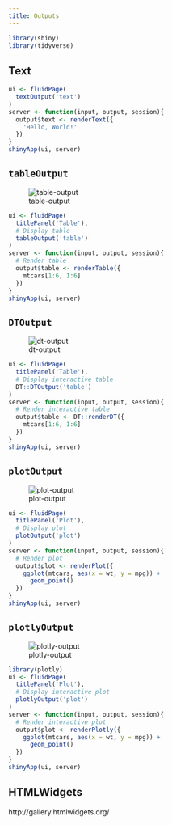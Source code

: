 ```yaml
---
title: Outputs
---
```


```r
library(shiny)
library(tidyverse)
```


## Text

```r
ui <- fluidPage(
  textOutput('text')
)
server <- function(input, output, session){
  output$text <- renderText({
    'Hello, World!'
  })
}
shinyApp(ui, server)
```

## `tableOutput`

![table-output](img/table-output.png)

```r
ui <- fluidPage(
  titlePanel('Table'),
  # Display table
  tableOutput('table')
)
server <- function(input, output, session){
  # Render table
  output$table <- renderTable({
    mtcars[1:6, 1:6]
  })
}
shinyApp(ui, server)
```

## `DTOutput`

![dt-output](img/dt-output.png)

```r
ui <- fluidPage(
  titlePanel('Table'),
  # Display interactive table
  DT::DTOutput('table')
)
server <- function(input, output, session){
  # Render interactive table
  output$table <- DT::renderDT({
    mtcars[1:6, 1:6]
  })
}
shinyApp(ui, server)
```


## `plotOutput`

![plot-output](img/plot-output.png)

```r
ui <- fluidPage(
  titlePanel('Plot'),
  # Display plot
  plotOutput('plot')
)
server <- function(input, output, session){
  # Render plot
  output$plot <- renderPlot({
    ggplot(mtcars, aes(x = wt, y = mpg)) +
      geom_point()
  })
}
shinyApp(ui, server)
```


## `plotlyOutput`

![plotly-output](img/plotly-output.png)

```r
library(plotly)
ui <- fluidPage(
  titlePanel('Plot'),
  # Display interactive plot
  plotlyOutput('plot')
)
server <- function(input, output, session){
  # Render interactive plot
  output$plot <- renderPlotly({
    ggplot(mtcars, aes(x = wt, y = mpg)) +
      geom_point()
  })
}
shinyApp(ui, server)
```

## HTMLWidgets

http://gallery.htmlwidgets.org/